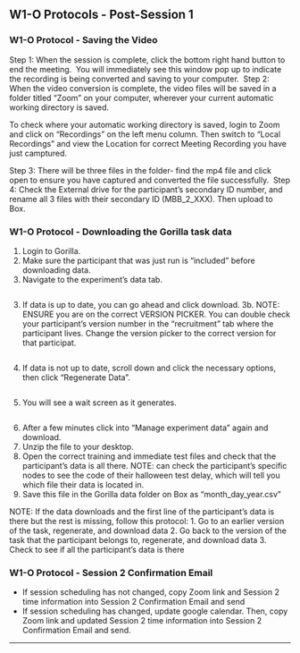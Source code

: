 ## W1-O Protocols - Post-Session 1  

### W1-O Protocol - Saving the Video

Step 1:
When the session is complete, click the bottom right hand button to end the meeting. ![<!--- Zoom Parent Child Observation --->](images/zoom_parent_child_interaction/7.png) You will immediately see this window pop up to indicate the recording is being converted and saving to your computer. ![<!--- Zoom Parent Child Observation --->](images/zoom_parent_child_interaction/8.png)
Step 2:
When the video conversion is complete, the video files will be saved in a folder titled "Zoom" on your computer, wherever your current automatic working directory is saved. ![<!--- Zoom Parent Child Observation --->](images/zoom_parent_child_interaction/9.png)

To check where your automatic working directory is saved, login to Zoom and click on "Recordings" on the left menu column. Then switch to "Local Recordings" and view the Location for correct Meeting Recording you have just camptured. ![<!--- Zoom Parent Child Observation --->](images/zoom_parent_child_interaction/12.png) 

Step 3:
There will be three files in the folder- find the mp4 file and click open to ensure you have captured and converted the file successfully. ![<!--- Zoom Parent Child Observation --->](images/zoom_parent_child_interaction/10.png) 
Step 4:
Check the External drive for the participant's secondary ID number, and rename all 3 files with their secondary ID (MBB_2_XXX). Then upload to Box. ![<!--- Zoom Parent Child Observation --->](images/zoom_parent_child_interaction/11.png)

### W1-O Protocol - Downloading the Gorilla task data

1. Login to Gorilla.
2. Make sure the participant that was just run is "included" before downloading data.
3. Navigate to the experiment's data tab.

![<!--- Gorilla Data Download --->](images/gorilla/6.png)

3. If data is up to date, you can go ahead and click download. 
3b. NOTE: ENSURE you are on the correct VERSION PICKER. You can double check your participant's version number in the "recruitment" tab where the participant lives. Change the version picker to the correct version for that participat. 

![<!--- Gorilla Data Download --->](images/gorilla/7.png)

4. If data is not up to date, scroll down and click the necessary options, then click "Regenerate Data".

![<!--- Gorilla Data Download --->](images/gorilla/8.png)

5. You will see a wait screen as it generates.

![<!--- Gorilla Data Download --->](images/gorilla/9.png)

6. After a few minutes click into "Manage experiment data" again and download. 
7. Unzip the file to your desktop.
8. Open the correct training and immediate test files and check that the participant's data is all there. NOTE: can check the participant's specific nodes to see the code of their halloween test delay, which will tell you which file their data is located in.
9. Save this file in the Gorilla data folder on Box as "month_day_year.csv"

NOTE: If the data downloads and the first line of the participant's data is there but the rest is missing, follow this protocol:
1. Go to an earlier version of the task, regenerate, and download data
2. Go back to the version of the task that the participant belongs to, regenerate, and download data
3. Check to see if all the participant's data is there 

### W1-O Protocol - Session 2 Confirmation Email

- If session scheduling has not changed, copy Zoom link and Session 2 time information into Session 2 Confirmation Email and send
- If session scheduling has changed, update google calendar. Then, copy Zoom link and updated Session 2 time information into Session 2 Confirmation Email and send. 

-------------